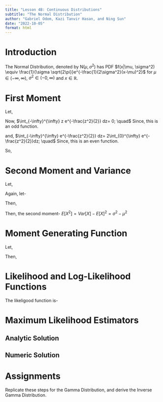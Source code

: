 ```yaml
---
title: "Lesson 4B: Continuous Distributions"
subtitle: "The Normal Distribution"
author: "Gabriel Odom, Kazi Tanvir Hasan, and Ning Sun"
date: "2022-10-05"
format: html
---
```



# Introduction

The Normal Distribution, denoted by $\text{N}(\mu, \sigma^2)$ has PDF 
$f(x|\mu, \sigma^2) \equiv \frac{1}{\sigma \sqrt{2\pi}}e^{-\frac{1}{2\sigma^2}(x-\mu)^2}$  for $\mu \in (-\infty, \infty)$, $\sigma^2 \in (-0, \infty)$ and $x \in \mathbb{R}$.


# First Moment

\begin{align*}
E[X] &= \int_{-\infty}^{\infty} x \frac{1}{\sigma \sqrt{2\pi}}e^{-\frac{1}{2\sigma^2}(x-\mu)^2} dx\\
&= \frac{1}{\sigma \sqrt{2\pi}} 
\int_{-\infty}^{\infty} x e^{-\frac{1}{2\sigma^2}(x-\mu)^2} dx\\
\end{align*}

Let, 
\begin{align*}
z &= \frac{x-\mu}{\sigma} \\ 
\implies x &= \sigma z + \mu \\ 
\implies dx = \sigma dz
\end{align*}

\begin{align*}
\therefore E[X] &= \frac{1}{\sigma \sqrt{2\pi}} \int_{-\infty}^{\infty} (\sigma z + \mu)e^{-\frac{\sigma z + \mu - \mu}{2\sigma^2}} dz\\
&= \frac{1}{\sqrt{2\pi}} \int_{-\infty}^{\infty} (\sigma z + \mu) e^{-\frac{z^2}{2}}dz\\
&= \frac{1}{\sqrt{2\pi}}\left [\int_{-\infty}^{\infty} \sigma z e^{-\frac{z^2}{2}} + \int_{-\infty}^{\infty} \mu z e^{-\frac{z^2}{2}}dz \right]
\end{align*}

Now, $\int_{-\infty}^{\infty} z e^{-\frac{z^2}{2}} dz= 0; \quad$ 
Since, this is an odd function.

and, $\int_{-\infty}^{\infty} e^{-\frac{z^2}{2}} dz= 2\int_{0}^{\infty} e^{-\frac{z^2}{2}}dz; \quad$ Since, this is an even function.

So, \begin{align*}
E[X] &= \frac{\mu}{\sqrt 2\pi}2 \int_{0}^{\infty} e^{-\frac{z^2}{2}}dz\\
&= \frac{\mu}{\sqrt \pi} \sqrt \pi; \quad[\text{Since,} \int_{0}^{\infty} e^{-\frac{x^2}{2}}dx = \sqrt \pi]\\
\therefore E[X] &= \mu
\end{align*}


# Second Moment and Variance

\begin{align*}
Var[X] &= \int_{-\infty}^{\infty} (x-\mu)^2 \frac{1}{\sigma \sqrt{2\pi}}e^{-\frac{1}{2\sigma^2}(x-\mu)^2} dx\\
&= \frac{1}{\sigma \sqrt{2\pi}} 
\int_{-\infty}^{\infty} (x-\mu)^2 e^{-\frac{1}{2\sigma^2}(x-\mu)^2}dx \\
\end{align*}

Let, 
\begin{align*}
z &= \frac{x-\mu}{\sigma} \\ 
\implies x &= \sigma z + \mu \\ 
\implies dx = \sigma dz
\end{align*}

\begin{align*}
\therefore Var[X] &= \frac{1}{\sigma \sqrt{2\pi}} \int_{-\infty}^{\infty} (\sigma z)^2 e^{-\frac{\sigma z + \mu - \mu}{2\sigma^2}}dz\\
&= \frac{\sigma^2}{\sqrt{2\pi}} \int_{-\infty}^{\infty}  z^2  e^{-\frac{z^2}{2}}dz\\
&= \frac{\sigma^2}{\sqrt{2\pi}} 2\int_{0}^{\infty}  z^2  e^{-\frac{z^2}{2}}dz;
\quad \text{Since, this is an even function}\\
\end{align*}

Again, let-
\begin{align*}
z^2/2 &= t \\ 
\implies z^2 &= 2t \\ 
\implies z &= \sqrt{2t} \\ 
\implies dz =  \frac{2dt}{2z} = \frac{dt}{\sqrt{2t}}
\end{align*}

Then,
\begin{align*}
\therefore Var[X] &= \frac{2\sigma^2}{\sqrt{2\pi}} \int_{0}^{\infty}  2t  e^{-t}\frac{dt}{\sqrt{2t}}\\
&= \frac{2\sigma^2}{\sqrt{\pi}} \int_{0}^{\infty} t^{1/2}  e^{-t} dt\\
&= \frac{2\sigma^2}{\sqrt{\pi}} \int_{0}^{\infty} e^{-t} t^{\frac{3}{2}-1} dt\\
&= \frac{2\sigma^2}{\sqrt{\pi}} \Gamma{\left(\frac{3}{2}\right)}; \quad \left[\text{Since,} \Gamma{(n)}=  \int_{0}^{\infty} e^{-x} x^{n-1} dx \right]\\
&= \frac{2\sigma^2}{\sqrt{\pi}} \frac{1}{2}\Gamma{\left(\frac{1}{2}\right)}\\
&= \frac{2\sigma^2}{\sqrt{\pi}} \frac{1}{2}\sqrt{\pi}\\
\therefore Var[X] &= \sigma^2
\end{align*}

Then, the second moment- 
$E[X^2]= Var[X] - {E[X]}^2 = \sigma^2 - \mu^2$

# Moment Generating Function

\begin{align*}
M_X{t} = E[e^{tx}] &= \int_{-\infty}^{\infty} e^{tx} \frac{1}{\sigma \sqrt{2\pi}}e^{-\frac{1}{2\sigma^2}(x-\mu)^2} dx\\
 &= \frac{1}{\sigma\sqrt{2\pi}}\int_{-\infty}^{\infty} e^{tx} e^{-\frac{1}{2\sigma^2}(x-\mu)^2} dx
\end{align*}

Let, 
\begin{align*}
z &= \frac{x-\mu}{\sigma} \\ 
\implies x &= \sigma z + \mu \\ 
\implies dx = \sigma dz
\end{align*}

Then,
\begin{align*}
M_X{t} &= \frac{1}{\sigma\sqrt{2\pi}}\int_{-\infty}^{\infty} e^{\mu + \sigma z}t e^{-\frac{z^2}{2}(x-\mu)^2} \sigma dz\\
&=\frac{e^{\mu t}}{\sqrt{2\pi}}\int_{-\infty}^{\infty} e^{\sigma zt} e^{-\frac{z^2}{2}(x-\mu)^2} \sigma dz\\
&=\frac{e^{\mu t}}{\sqrt{2\pi}}\int_{-\infty}^{\infty} e^{z^2-2\sigma zt} \sigma dz\\
&=\frac{e^{\mu t}}{\sqrt{2\pi}}\int_{-\infty}^{\infty} e^{\frac{1}{2}{(z-\sigma t)^2- \sigma^2 t^2}} \sigma dz\\
&=\frac{e^{\mu t}}{\sqrt{2\pi}} e^{\frac{\sigma^2t^2}{2}}\int_{-\infty}^{\infty} e^{\frac{1}{2}{(z-\sigma t)^2}} \sigma dz\\
&=e^{\mu t} e^{\frac{\sigma^2t^2}{2}}\int_{-\infty}^{\infty} \frac{1}{\sqrt{2\pi}} e^{\frac{1}{2}{(z-\sigma t)^2}} \sigma dz\\
\therefore M_X{t} &= e^{\mu t} e^{\frac{\sigma^2t^2}{2}}; \quad [\text{Since,} z \sim N(\sigma t, 1)]
\end{align*}


# Likelihood and Log-Likelihood Functions

The likeligood function is-


# Maximum Likelihood Estimators


## Analytic Solution


## Numeric Solution



# Assignments

Replicate these steps for the Gamma Distribution, and derive the Inverse Gamma Distribution.
